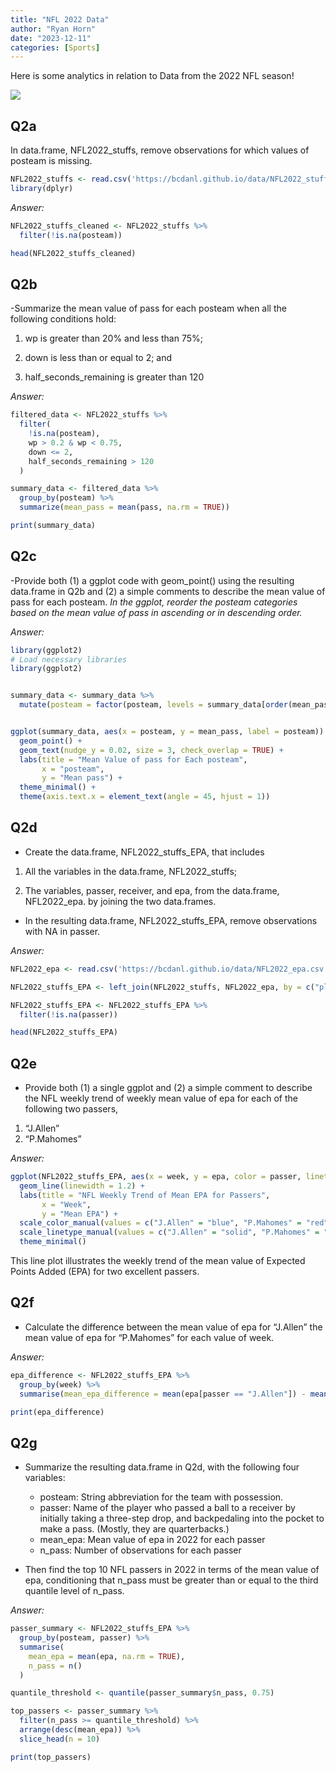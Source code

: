 ```yaml
---
title: "NFL 2022 Data"
author: "Ryan Horn"
date: "2023-12-11"
categories: [Sports]
---
```


Here is some analytics in relation to Data from the 2022 NFL season!

![](NFL image.png)


## Q2a 

In data.frame, NFL2022_stuffs, remove observations for which values of posteam is missing.

```r
NFL2022_stuffs <- read.csv('https://bcdanl.github.io/data/NFL2022_stuffs.csv')
library(dplyr)
```

*Answer:*

```r
NFL2022_stuffs_cleaned <- NFL2022_stuffs %>% 
  filter(!is.na(posteam))

head(NFL2022_stuffs_cleaned)
```

## Q2b

-Summarize the mean value of pass for each posteam when all the following conditions hold:

1. wp is greater than 20% and less than 75%;

2. down is less than or equal to 2; and

3. half_seconds_remaining is greater than 120

*Answer:*

```r

filtered_data <- NFL2022_stuffs %>%
  filter(
    !is.na(posteam),       
    wp > 0.2 & wp < 0.75,   
    down <= 2,              
    half_seconds_remaining > 120  
  )

summary_data <- filtered_data %>%
  group_by(posteam) %>%
  summarize(mean_pass = mean(pass, na.rm = TRUE))

print(summary_data)

```
## Q2c

-Provide both (1) a ggplot code with geom_point() using the resulting data.frame in Q2b and (2) a simple comments to describe the mean value of pass for each posteam.
  *In the ggplot, reorder the posteam categories based on the mean value of pass in ascending or in descending order.*
  
*Answer:*

```r
library(ggplot2)
# Load necessary libraries
library(ggplot2)


summary_data <- summary_data %>%
  mutate(posteam = factor(posteam, levels = summary_data[order(mean_pass, decreasing = TRUE), "posteam"]))


ggplot(summary_data, aes(x = posteam, y = mean_pass, label = posteam)) +
  geom_point() +
  geom_text(nudge_y = 0.02, size = 3, check_overlap = TRUE) + 
  labs(title = "Mean Value of pass for Each posteam",
       x = "posteam",
       y = "Mean pass") +
  theme_minimal() +
  theme(axis.text.x = element_text(angle = 45, hjust = 1))


```
## Q2d

- Create the data.frame, NFL2022_stuffs_EPA, that includes

1. All the variables in the data.frame, NFL2022_stuffs;

2. The variables, passer, receiver, and epa, from the data.frame, NFL2022_epa. by joining the two data.frames.

- In the resulting data.frame, NFL2022_stuffs_EPA, remove observations with NA in passer.
  
  
*Answer:*

```r

NFL2022_epa <- read.csv('https://bcdanl.github.io/data/NFL2022_epa.csv')

NFL2022_stuffs_EPA <- left_join(NFL2022_stuffs, NFL2022_epa, by = c("play_id", "game_id", "drive", "posteam"))

NFL2022_stuffs_EPA <- NFL2022_stuffs_EPA %>%
  filter(!is.na(passer))

head(NFL2022_stuffs_EPA)

```

## Q2e

- Provide both (1) a single ggplot and (2) a simple comment to describe the NFL weekly trend of weekly mean value of epa for each of the following two passers,

1. "J.Allen"
2. "P.Mahomes"

*Answer:*

```r

ggplot(NFL2022_stuffs_EPA, aes(x = week, y = epa, color = passer, linetype = passer)) +
  geom_line(linewidth = 1.2) +
  labs(title = "NFL Weekly Trend of Mean EPA for Passers",
       x = "Week",
       y = "Mean EPA") +
  scale_color_manual(values = c("J.Allen" = "blue", "P.Mahomes" = "red")) +
  scale_linetype_manual(values = c("J.Allen" = "solid", "P.Mahomes" = "dashed")) +
  theme_minimal()

```
This line plot illustrates the weekly trend of the mean value of Expected Points Added (EPA) for two excellent passers. 

## Q2f

- Calculate the difference between the mean value of epa for "J.Allen" the mean value of epa for "P.Mahomes" for each value of week.

*Answer:*

```r
epa_difference <- NFL2022_stuffs_EPA %>%
  group_by(week) %>%
  summarise(mean_epa_difference = mean(epa[passer == "J.Allen"]) - mean(epa[passer == "P.Mahomes"]))

print(epa_difference)

```

## Q2g

- Summarize the resulting data.frame in Q2d, with the following four variables:

  - posteam: String abbreviation for the team with possession.
  - passer: Name of the player who passed a ball to a receiver by initially taking a three-step drop, and backpedaling into the pocket to make a pass. (Mostly, they are quarterbacks.)
  - mean_epa: Mean value of epa in 2022 for each passer
  - n_pass: Number of observations for each passer
- Then find the top 10 NFL passers in 2022 in terms of the mean value of epa, conditioning that n_pass must be greater than or equal to the third quantile level of n_pass.

*Answer:*

```r

passer_summary <- NFL2022_stuffs_EPA %>%
  group_by(posteam, passer) %>%
  summarise(
    mean_epa = mean(epa, na.rm = TRUE),
    n_pass = n()
  )

quantile_threshold <- quantile(passer_summary$n_pass, 0.75)

top_passers <- passer_summary %>%
  filter(n_pass >= quantile_threshold) %>%
  arrange(desc(mean_epa)) %>%
  slice_head(n = 10)

print(top_passers)

```

